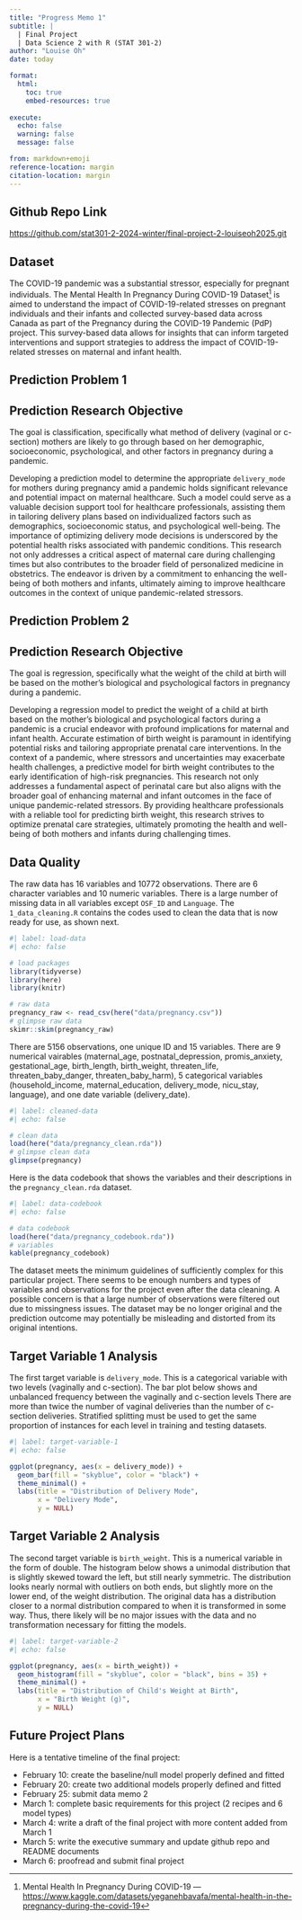 ```yaml
---
title: "Progress Memo 1"
subtitle: |
  | Final Project 
  | Data Science 2 with R (STAT 301-2)
author: "Louise Oh"
date: today

format:
  html:
    toc: true
    embed-resources: true
    
execute:
  echo: false
  warning: false
  message: false

from: markdown+emoji 
reference-location: margin
citation-location: margin
---
```


::: {.callout-tip icon=false}
## Github Repo Link

[https://github.com/stat301-2-2024-winter/final-project-2-louiseoh2025.git](https://github.com/stat301-2-2024-winter/final-project-2-louiseoh2025.git)

:::


## Dataset

The COVID-19 pandemic was a substantial stressor, especially for pregnant individuals. The Mental Health In Pregnancy During COVID-19 Dataset^[Mental Health In Pregnancy During COVID-19 --- [https://www.kaggle.com/datasets/yeganehbavafa/mental-health-in-the-pregnancy-during-the-covid-19](https://www.kaggle.com/datasets/yeganehbavafa/mental-health-in-the-pregnancy-during-the-covid-19)] is aimed to understand the impact of COVID-19-related stresses on pregnant individuals and their infants and collected survey-based data across Canada as part of the Pregnancy during the COVID-19 Pandemic (PdP) project. This survey-based data allows for insights that can inform targeted interventions and support strategies to address the impact of COVID-19-related stresses on maternal and infant health.


## Prediction Problem 1

::: {.callout-note icon="false"}
## Prediction Research Objective

The goal is classification, specifically what method of delivery (vaginal or c-section) mothers are likely to go through based on her demographic, socioeconomic, psychological, and other factors in pregnancy during a pandemic.

:::

Developing a prediction model to determine the appropriate `delivery_mode` for mothers during pregnancy amid a pandemic holds significant relevance and potential impact on maternal healthcare. Such a model could serve as a valuable decision support tool for healthcare professionals, assisting them in tailoring delivery plans based on individualized factors such as demographics, socioeconomic status, and psychological well-being. The importance of optimizing delivery mode decisions is underscored by the potential health risks associated with pandemic conditions. This research not only addresses a critical aspect of maternal care during challenging times but also contributes to the broader field of personalized medicine in obstetrics. The endeavor is driven by a commitment to enhancing the well-being of both mothers and infants, ultimately aiming to improve healthcare outcomes in the context of unique pandemic-related stressors.

## Prediction Problem 2

::: {.callout-note icon="false"}
## Prediction Research Objective

The goal is regression, specifically what the weight of the child at birth will be based on the mother's biological and psychological factors in pregnancy during a pandemic.

:::

Developing a regression model to predict the weight of a child at birth based on the mother's biological and psychological factors during a pandemic is a crucial endeavor with profound implications for maternal and infant health. Accurate estimation of birth weight is paramount in identifying potential risks and tailoring appropriate prenatal care interventions. In the context of a pandemic, where stressors and uncertainties may exacerbate health challenges, a predictive model for birth weight contributes to the early identification of high-risk pregnancies. This research not only addresses a fundamental aspect of perinatal care but also aligns with the broader goal of enhancing maternal and infant outcomes in the face of unique pandemic-related stressors. By providing healthcare professionals with a reliable tool for predicting birth weight, this research strives to optimize prenatal care strategies, ultimately promoting the health and well-being of both mothers and infants during challenging times.


## Data Quality

The raw data has 16 variables and 10772 observations. There are 6 character variables and 10 numeric variables. There is a large number of missing data in all variables except `OSF_ID` and `Language`. The `1_data_cleaning.R` contains the codes used to  clean the data that is now ready for use, as shown next.

```r
#| label: load-data
#| echo: false

# load packages
library(tidyverse)
library(here)
library(knitr)

# raw data
pregnancy_raw <- read_csv(here("data/pregnancy.csv"))
# glimpse raw data
skimr::skim(pregnancy_raw)
```

There are 5156 observations, one unique ID and 15 variables. There are 9 numerical vairables (maternal_age, postnatal_depression, promis_anxiety, gestational_age, birth_length, birth_weight, threaten_life, threaten_baby_danger, threaten_baby_harm), 5 categorical variables (household_income, maternal_education, delivery_mode, nicu_stay, language), and one date variable (delivery_date).

```r
#| label: cleaned-data
#| echo: false

# clean data
load(here("data/pregnancy_clean.rda"))
# glimpse clean data
glimpse(pregnancy)
```

Here is the data codebook that shows the variables and their descriptions in the `pregnancy_clean.rda` dataset. 

```r
#| label: data-codebook
#| echo: false

# data codebook
load(here("data/pregnancy_codebook.rda"))
# variables
kable(pregnancy_codebook)
```

The dataset meets the minimum guidelines of sufficiently complex for this particular project. There seems to be enough numbers and types of variables and observations for the project even after the data cleaning. A possible concern is that a large number of observations were filtered out due to missingness issues. The dataset may be no longer original and the prediction outcome may potentially be misleading and distorted from its original intentions. 


## Target Variable 1 Analysis

The first target variable is `delivery_mode`. This is a categorical variable with two levels (vaginally and c-section). The bar plot below shows and unbalanced frequency between the vaginally and c-section levels There are more than twice the number of vaginal deliveries than the number of c-section deliveries. Stratified splitting must be used to get the same proportion of instances for each level in training and testing datasets.

```r
#| label: target-variable-1
#| echo: false

ggplot(pregnancy, aes(x = delivery_mode)) +
  geom_bar(fill = "skyblue", color = "black") +
  theme_minimal() +
  labs(title = "Distribution of Delivery Mode",
       x = "Delivery Mode",
       y = NULL)
```

## Target Variable 2 Analysis

The second target variable is `birth_weight`. This is a numerical variable in the form of double. The histogram below shows a unimodal distribution that is slightly skewed toward the left, but still nearly symmetric. The distribution looks nearly normal with outliers on both ends, but slightly more on the lower end, of the weight distribution. The original data has a distribution closer to a normal distribution compared to when it is transformed in some way. Thus, there likely will be no major issues with the data and no transformation necessary for fitting the models.

```r
#| label: target-variable-2
#| echo: false

ggplot(pregnancy, aes(x = birth_weight)) +
  geom_histogram(fill = "skyblue", color = "black", bins = 35) +
  theme_minimal() +
  labs(title = "Distribution of Child's Weight at Birth",
       x = "Birth Weight (g)",
       y = NULL)
```

## Future Project Plans

Here is a tentative timeline of the final project:

- February 10: create the baseline/null model properly defined and fitted
- February 20: create two additional models properly defined and fitted
- February 25: submit data memo 2 
- March 1: complete basic requirements for this project (2 recipes and 6 model types)
- March 4: write a draft of the final project with more content added from March 1
- March 5: write the executive summary and update github repo and README documents
- March 6: proofread and submit final project

